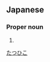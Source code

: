 ==Japanese==
{{ja-kanjitab|辰|彦}}

===Proper noun===
{{ja-pos|proper|たつひこ}}

# {{given name|male|lang=ja}}

[[Category:Japanese male given names|たつひこ]]